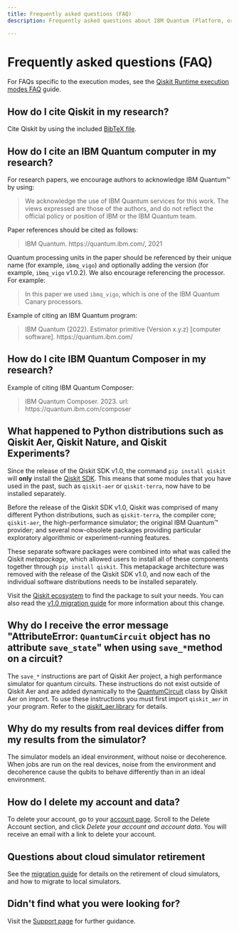 ```yaml
---
title: Frequently asked questions (FAQ)
description: Frequently asked questions about IBM Quantum (Platform, or on IBM Cloud) or Qiskit Runtime

---
```


# Frequently asked questions (FAQ)

For FAQs specific to the execution modes, see the [Qiskit Runtime execution modes FAQ](/guides/execution-modes-faq) guide.

## How do I cite Qiskit in my research?

Cite Qiskit by using the included [BibTeX file](https://github.com/Qiskit/qiskit/blob/main/CITATION.bib).

## How do I cite an IBM Quantum computer in my research?

For research papers, we encourage authors to acknowledge IBM Quantum&trade; by using:

>    We acknowledge the use of IBM Quantum services for this work. The views expressed are those of the authors, and do not reflect the official policy or position of IBM or the IBM Quantum team.

Paper references should be cited as follows:

> IBM Quantum. https://<span>quantum.ibm.com</span>/, 2021

Quantum processing units in the paper should be referenced by their unique name (for example, `ibmq_vigo`) and optionally
adding the version (for example, `ibmq_vigo` v1.0.2).  We also encourage referencing the processor.
For example:

> In this paper we used `ibmq_vigo`, which is one of the IBM Quantum Canary processors.

Example of citing an IBM Quantum program:

> IBM Quantum (2022). Estimator primitive (Version x.y.z) [computer software]. https://<span>quantum.ibm.com</span>/

## How do I cite IBM Quantum Composer in my research?

Example of citing IBM Quantum Composer:

> IBM Quantum Composer. 2023. url: https://<span>quantum.ibm.com/composer</span>

## What happened to Python distributions such as Qiskit Aer, Qiskit Nature, and Qiskit Experiments?

Since the release of the Qiskit SDK v1.0, the command `pip install qiskit` will **only** install the [Qiskit SDK](https://github.com/Qiskit/qiskit). This means that some modules that you have used in the past, such as `qiskit-aer` or `qiskit-terra`, now have to be installed separately.

Before the release of the Qiskit SDK v1.0, Qiskit was comprised of many different Python distributions, such as `qiskit-terra`, the compiler core; `qiskit-aer`, the high-performance simulator; the original IBM Quantum™ provider; and several now-obsolete packages providing particular exploratory algorithmic or experiment-running features. 

These separate software packages were combined into what was called the Qiskit *metapackage*, which allowed users to install all of these components together through `pip install qiskit`. This metapackage architecture was removed with the release of the Qiskit SDK v1.0, and now each of the individual software distributions needs to be installed separately. 

Visit the [Qiskit ecosystem](https://www.ibm.com/quantum/ecosystem) to find the package to suit your needs. You can also read the [v1.0 migration guide](/migration-guides/qiskit-1.0-installation#why-these-changes-happened) for more information about this change.

## Why do I receive the error message "AttributeError: `QuantumCircuit` object has no attribute `save_state`" when using `save_*`method on a circuit?
  
The `save_*` instructions are part of Qiskit Aer project,
a high performance simulator for quantum circuits. These instructions do not
exist outside of Qiskit Aer and are added dynamically to the
[QuantumCircuit](/api/qiskit/qiskit.circuit.QuantumCircuit#quantumcircuit-class) class by Qiskit Aer on import. To
use these instructions you must first import
`qiskit_aer` in your program. Refer
to the [qiskit_aer.library](https://qiskit.org/ecosystem/aer/apidocs/aer_library.html) for details.

## Why do my results from real devices differ from my results from the simulator?

The simulator models an ideal environment, without noise or decoherence. When jobs are run on the real devices, noise from the environment and decoherence cause the qubits to behave differently than in an ideal environment.

## How do I delete my account and data?

To delete your account, go to your [account page](https://quantum.ibm.com/account#delete-account). Scroll to the Delete Account section, and click *Delete your account and account data*. You will receive an email with a link to delete your account.

## Questions about cloud simulator retirement

See the [migration guide](/migration-guides/local-simulators) for details on the retirement of cloud simulators, and how to migrate to local simulators.

## Didn't find what you were looking for?

Visit the [Support page](/support) for further guidance.